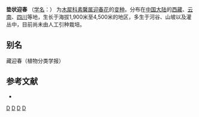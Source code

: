 {{Speciesbox 
| genus = Jasminum
| species = nudiflorum
| status = NE
| status_system = IUCN3.1
| authority =  (W. W. Smith) Kobuski
}}

'''垫状迎春''' （[[学名|学名]]：{{lang|la|''Jasminum nudiflorum'' var. ''pulvinatum''}}） 为[[木犀科|木犀科]][[素馨属|素馨属]][[迎春花|迎春花]]的[[变种|变种]]。分布在[[中国大陆|中国大陆]]的[[西藏|西藏]]、[[云南|云南]]、[[四川|四川]]等地，生长于海拔1,900米至4,500米的地区，多生于河谷、山坡以及灌丛中，目前尚未由人工引种栽培。

== 别名 ==
藏迎春（植物分类学报）

== 参考文献 ==
<div class="references-small">
* {{cite web| url =http://www.bioinfo.cn/db05/KmzwSpecies.php?action=view&id=30464| title =垫状迎春（变种）| work =《中国高等植物数据库全库》| publisher =中国科学院微生物研究所| author =昆明植物研究所| accessdate =2009-02-26| deadurl =yes| archiveurl =https://web.archive.org/web/20160305013807/http://www.bioinfo.cn/db05/KmzwSpecies.php?action=view&id=30464| archivedate =2016-03-05}}
</div>
{{Taxonbar|from=Q10929116}}

[[Category:素馨属|D]]
[[Category:西藏植物|D]]
[[Category:云南植物|D]]
[[Category:四川植物|D]]